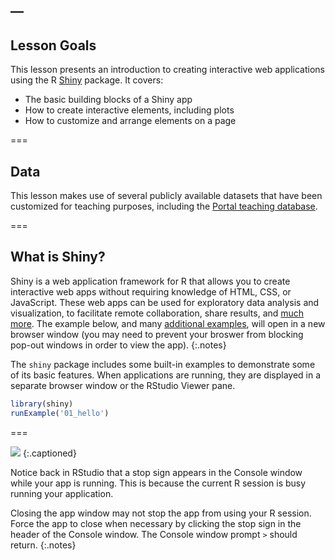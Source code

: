 ---
---

## Lesson Goals

This lesson presents an introduction to creating interactive web applications using the R [Shiny](https://cran.r-project.org/web/packages/shiny/index.html) package. It covers:

- The basic building blocks of a Shiny app
- How to create interactive elements, including plots
- How to customize and arrange elements on a page

===

## Data

This lesson makes use of several publicly available datasets that have been customized for teaching purposes, including the [Portal teaching database](https://github.com/weecology/portal-teachingdb).

===

## What is Shiny?

Shiny is a web application framework for R that allows you to create interactive web apps without requiring knowledge of HTML, CSS, or JavaScript. These web apps can be used for exploratory data analysis and visualization, to facilitate remote collaboration, share results, and [much more](http://shiny.rstudio.com/gallery/). The example below, and many [additional examples](http://shiny.rstudio.com/tutorial/lesson1/#Go Further), will open in a new browser window (you may need to prevent your broswer from blocking pop-out windows in order to view the app).
{:.notes}

The `shiny` package includes some built-in examples to demonstrate some of its basic features. When applications are running, they are displayed in a separate browser window or the RStudio Viewer pane. 

```r
library(shiny)
runExample('01_hello')
```

===

![]({{ site.baseurl }}/images/shiny_stop.png)
{:.captioned}

Notice back in RStudio that a stop sign appears in the Console window while your app is running. This is because the current R session is busy running your application.

Closing the app window may not stop the app from using your R session. Force the app to close when necessary by clicking the stop sign in the header of the Console window. The Console window prompt `>` should return.
{:.notes}
